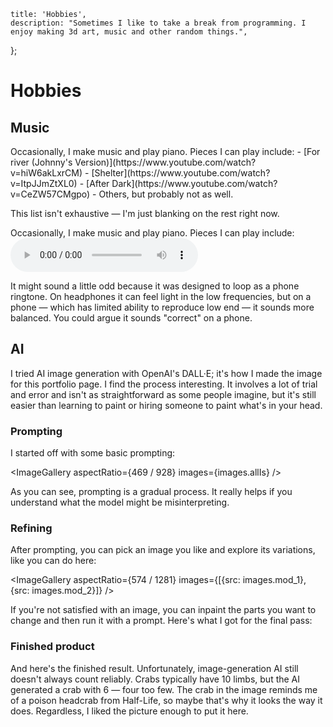 

    title: 'Hobbies',
    description: "Sometimes I like to take a break from programming. I enjoy making 3d art, music and other random things.",
};

# Hobbies

## Music
<div>
Occasionally, I make music and play piano. Pieces I can play include: 
 - [For river (Johnny's Version)](https://www.youtube.com/watch?v=hiW6akLxrCM)
 - [Shelter](https://www.youtube.com/watch?v=ItpJJmZtXL0)
 - [After Dark](https://www.youtube.com/watch?v=CeZW57CMgpo)
 - Others, but probably not as well.
</div>

This list isn't exhaustive — I'm just blanking on the rest right now.

<LazyLocalImage
    src={images.fl_studio}
    alt="FL Studio Screenshot"
    cap
/>

Occasionally, I make music and play piano. Pieces I can play include: <audio controls src="/music/crab_rave.mp3" />

It might sound a little odd because it was designed to loop as a phone ringtone. On headphones it can feel light in the low frequencies, but on a phone — which has limited ability to reproduce low end — it sounds more balanced. You could argue it sounds "correct" on a phone.

## AI
I tried AI image generation with OpenAI's DALL·E; it's how I made the image for this portfolio page. I find the process interesting. It involves a lot of trial and error and isn't as straightforward as some people imagine, but it's still easier than learning to paint or hiring someone to paint what's in your head.

### Prompting
I started off with some basic prompting:

<ImageGallery
    aspectRatio={469 / 928}
    images={images.allIs}
/>

As you can see, prompting is a gradual process. It really helps if you understand what the model might be misinterpreting.

### Refining
After prompting, you can pick an image you like and explore its variations, like you can do here:

<ImageGallery
    aspectRatio={574 / 1281}
    images={[{src: images.mod_1}, {src: images.mod_2}]}
/>

If you're not satisfied with an image, you can inpaint the parts you want to change and then run it with a prompt. Here's what I got for the final pass:
<LazyLocalImage alt="Inpainting" src={images.mod_final} />

### Finished product

And here's the finished result. Unfortunately, image-generation AI still doesn't always count reliably. Crabs typically have 10 limbs, but the AI generated a crab with 6 — four too few. The crab in the image reminds me of a poison headcrab from Half-Life, so maybe that's why it looks the way it does. Regardless, I liked the picture enough to put it here.

<LazyLocalImage alt="Final Picture" src={images.crab_rave} />
